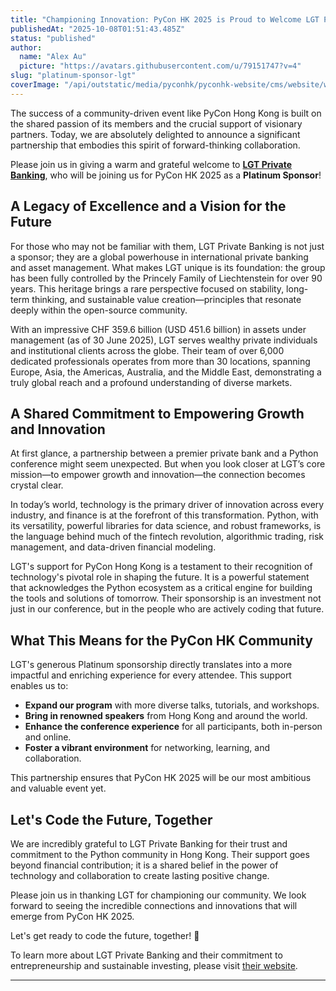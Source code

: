 ```yaml
---
title: "Championing Innovation: PyCon HK 2025 is Proud to Welcome LGT Private Banking as a Platinum Sponsor"
publishedAt: "2025-10-08T01:51:43.485Z"
status: "published"
author:
  name: "Alex Au"
  picture: "https://avatars.githubusercontent.com/u/79151747?v=4"
slug: "platinum-sponsor-lgt"
coverImage: "/api/outstatic/media/pyconhk/pyconhk-website/cms/website/website/public/outstatic/images/2025-platinum-sponsor-lgt-g0MD.webp"
---
```


The success of a community-driven event like PyCon Hong Kong is built on the shared passion of its members and the crucial support of visionary partners. Today, we are absolutely delighted to announce a significant partnership that embodies this spirit of forward-thinking collaboration.

Please join us in giving a warm and grateful welcome to [**LGT Private Banking**](https://www.lgt.com/hk-en), who will be joining us for PyCon HK 2025 as a **Platinum Sponsor**!

## **A Legacy of Excellence and a Vision for the Future**

For those who may not be familiar with them, LGT Private Banking is not just a sponsor; they are a global powerhouse in international private banking and asset management. What makes LGT unique is its foundation: the group has been fully controlled by the Princely Family of Liechtenstein for over 90 years. This heritage brings a rare perspective focused on stability, long-term thinking, and sustainable value creation—principles that resonate deeply within the open-source community.

With an impressive CHF 359.6 billion (USD 451.6 billion) in assets under management (as of 30 June 2025), LGT serves wealthy private individuals and institutional clients across the globe. Their team of over 6,000 dedicated professionals operates from more than 30 locations, spanning Europe, Asia, the Americas, Australia, and the Middle East, demonstrating a truly global reach and a profound understanding of diverse markets.

## **A Shared Commitment to Empowering Growth and Innovation**

At first glance, a partnership between a premier private bank and a Python conference might seem unexpected. But when you look closer at LGT’s core mission—to empower growth and innovation—the connection becomes crystal clear.

In today’s world, technology is the primary driver of innovation across every industry, and finance is at the forefront of this transformation. Python, with its versatility, powerful libraries for data science, and robust frameworks, is the language behind much of the fintech revolution, algorithmic trading, risk management, and data-driven financial modeling.

LGT's support for PyCon Hong Kong is a testament to their recognition of technology's pivotal role in shaping the future. It is a powerful statement that acknowledges the Python ecosystem as a critical engine for building the tools and solutions of tomorrow. Their sponsorship is an investment not just in our conference, but in the people who are actively coding that future.

## **What This Means for the PyCon HK Community**

LGT's generous Platinum sponsorship directly translates into a more impactful and enriching experience for every attendee. This support enables us to:

- **Expand our program** with more diverse talks, tutorials, and workshops.
- **Bring in renowned speakers** from Hong Kong and around the world.
- **Enhance the conference experience** for all participants, both in-person and online.
- **Foster a vibrant environment** for networking, learning, and collaboration.

This partnership ensures that PyCon HK 2025 will be our most ambitious and valuable event yet.

## **Let's Code the Future, Together**

We are incredibly grateful to LGT Private Banking for their trust and commitment to the Python community in Hong Kong. Their support goes beyond financial contribution; it is a shared belief in the power of technology and collaboration to create lasting positive change.

Please join us in thanking LGT for championing our community. We look forward to seeing the incredible connections and innovations that will emerge from PyCon HK 2025.

Let's get ready to code the future, together! 🐍

To learn more about LGT Private Banking and their commitment to entrepreneurship and sustainable investing, please visit [their website](https://www.lgt.com/hk-en).

---